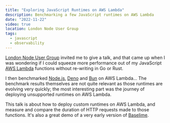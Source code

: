 ```yaml
---
title: "Exploring JavaScript Runtimes on AWS Lambda"
description: Benchmarking a few JavaScript runtimes on AWS Lambda
date: "2022-11-22"
video: true
location: London Node User Group
tags:
  - javascript
  - observability
---
```



[London Node User Group](https://lnug.org/) invited me to give a talk, and that came up when I was wondering if I could squeeze more performance out of my JavaScript [AWS Lambda](https://aws.amazon.com/lambda/) functions without re-writing in Go or Rust.

I then benchmarked [Node.js](https://nodejs.org/en), [Deno](https://deno.com/) and [Bun](https://bun.sh/) on AWS Lambda... The benchmark results themselves are not quite relevant as those runtimes are evolving very quickly; the most interesting part was the journey of deploying unsupported runtimes on AWS Lambda.

This talk is about how to deploy custom runtimes on AWS Lambda, and measure and compare the duration of HTTP requests made to those functions. It's also a great demo of a very early version of [Baselime](https://baselime.io).

<BlogYoutubeVideo embed='Uqknl_aYFUM'></BlogYoutubeVideo>
